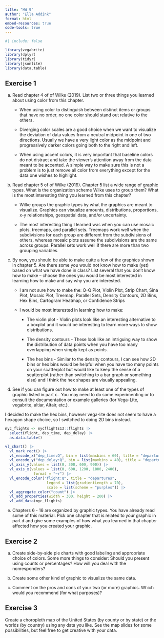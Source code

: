 ```yaml
---
title: "HW 9"
author: "Ella Addink"
format: html
embed-resources: true
code-tools: true 
---
```


```r
#| include: false

library(vegabrite)
library(dplyr)
library(tidyr)
library(jsonlite)
library(data.table)
```

## Exercise 1

a.  Read chapter 4 of of Wilke (2019). List two or three things you learned about using color from this chapter.

    -   When using color to distinguish between distinct items or groups that have no order, no one color should stand out relative to the others.

    -   Diverging color scales are a good choice when we want to visualize the deviation of data values from a neutral midpoint in one of two directions. Usually we have a very light color as the midpoint and progressively darker colors going both to the right and left.

    -   When using accent colors, it is very important that baseline colors do not distract and take the viewer's attention away from the data meant to be accented. A simple way to make sure this is not a problem is to just remove all color from everything except for the data one wishes to highlight.

b.  Read chapter 5 of of Wilke (2019). Chapter 5 list a wide range of graphic types. What is the organization scheme Wilke uses to group them? What is the most interesting thing you learned from this chapter?

    -   Wilke groups the graphic types by what the graphics are meant to visualize. Graphics can visualize amounts, distributions, proportions, x-y relationships, geospatial data, and/or uncertainty.

    -   The most interesting thing I learned was when you can use mosaic plots, treemaps, and parallel sets. Treemaps work well when the subdivisions for each group are different from the subdivisions of others, whereas mosaic plots assume the subdivisions are the same across groups. Parallel sets work well if there are more than two grouping variables.

c.  By now, you should be able to make quite a few of the graphics shown in chapter 5. Are there some you would not know how to make (yet) based on what we have done in class? List several that you don’t know how to make – choose the ones you would be most interested in learning how to make and say why you are interested.

    -   I am not sure how to make the: Q-Q Plot, Violin Plot, Strip Chart, Sina Plot, Mosaic Plot, Treemap, Parallel Sets, Density Contours, 2D Bins, Hex Bins, Cartogram Heatmap, or Confidence Strips

    -   I would be most interested in learning how to make:

        -   The violin plot - Violin plots look like an interesting alternative to a boxplot and it would be interesting to learn more ways to show distributions.

        -   The density contours - These look like an intriguing way to show the distribution of data points when you have too many overlapping when simply kept as points.

        -   The hex bins - Similar to the density contours, I can see how 2D bins or hex bins would be helpful when you have too many points on your scatterplot but would like to keep the sense of a scatterplot (rather than switching to a bar graph or something else) and I think the hex shapes are visually appealing.

d.  See if you can figure out how to make at least one of the types of graphic listed in part c.  You may need to do some experimenting or to consult the documentation or example galleries (for Vega-Lite, vegabrite, altiar, Altair, etc.).

I decided to make the hex bins, however vega-lite does not seem to have a hexagon shape choice, so I switched to doing 2D bins instead.

```r
nyc_flights <- nycflights13::flights |> 
  select(flight, dep_time, dep_delay) |> 
  as.data.table()
```

```r
vl_chart() |> 
  vl_mark_rect() |> 
  vl_encode_x("dep_time:Q", bin = list(maxbins = 60), title = "departure time") |>   
  vl_encode_y("dep_delay:Q", bin = list(maxbins = 40), title = "departure delay (min)") |> 
  vl_axis_y(values = list(0, 300, 600, 900)) |> 
  vl_axis_x(values = list(0, 600, 1200, 1800, 2400), 
             format = "~r") |> 
  vl_encode_color("flight:Q", title = "departures",
                   legend = list(gradientLength = 70), 
                   scale = list(scheme = "purples")) |> 
  vl_aggregate_color("count") |> 
  vl_add_properties(width = 300, height = 200) |> 
  vl_add_data(nyc_flights)
```

e.  Chapters 6 - 16 are organized by graphic types. You have already read some of this material. Pick one chapter that is related to your graphic in part d and give some examples of how what you learned in that chapter affected how you created your graphic.

## Exercise 2

a.  Create side-by-side pie charts with good labeling and appropriate choice of colors. Some more things to consider: Should you present using counts or percentages? How will you deal with the nonresponders?

b.  Create some other kind of graphic to visualize the same data.

c.  Comment on the pros and cons of your two (or more) graphics. Which would you recommend (for what purposes)?

## Exercise 3

Create a choropleth map of the United States (by county or by state) or the worlds (by country) using any data you like. See the map slides for some possibilities, but feel free to get creative with your data.

